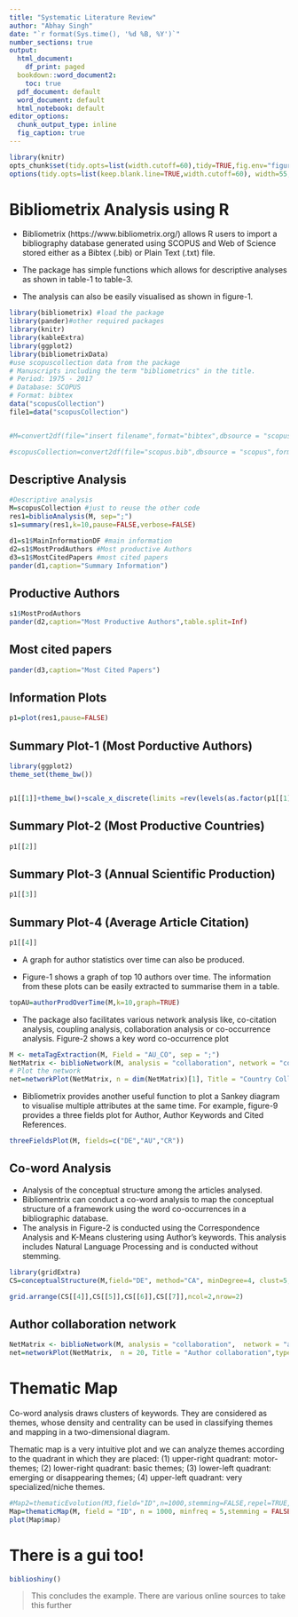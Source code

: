 ---
title: "Systematic Literature Review"
author: "Abhay Singh"
date: "`r format(Sys.time(), '%d %B, %Y')`"
number_sections: true
output:
  html_document:
    df_print: paged
  bookdown::word_document2:
    toc: true
  pdf_document: default
  word_document: default
  html_notebook: default
editor_options:
  chunk_output_type: inline
  fig_caption: true
---

```{r include=FALSE}
library(knitr)
opts_chunk$set(tidy.opts=list(width.cutoff=60),tidy=TRUE,fig.env="figure",message=FALSE,warning=FALSE)
options(tidy.opts=list(keep.blank.line=TRUE,width.cutoff=60), width=55,out.width='10cm',out.height='10cm',breaklines=TRUE,fig.widht=8,fig.height=8)
```


# Bibliometrix Analysis using R

* Bibliometrix (https://www.bibliometrix.org/) allows R users to import a bibliography database generated using SCOPUS and Web of Science stored either as a Bibtex (.bib) or Plain Text (.txt) file.

* The package has simple functions which allows for descriptive analyses as shown in table-1 to table-3.

* The analysis can also be easily visualised as shown in figure-1.

```{r,eval=TRUE,echo=TRUE}
library(bibliometrix) #load the package
library(pander)#other required packages
library(knitr)
library(kableExtra)
library(ggplot2)
library(bibliometrixData)
#use scopuscollection data from the package
# Manuscripts including the term "bibliometrics" in the title.
# Period: 1975 - 2017
# Database: SCOPUS
# Format: bibtex
data("scopusCollection")
file1=data("scopusCollection")


#M=convert2df(file="insert filename",format="bibtex",dbsource = "scopus")#convert the data to data frame

#scopusCollection=convert2df(file="scopus.bib",dbsource = "scopus",format="bibtex")
```
## Descriptive Analysis

<!-- ```{r} -->
<!-- #print("seminar at Ecu") -->
<!-- ``` -->



```{r, TRUE}
#Descriptive analysis 
M=scopusCollection #just to reuse the other code
res1=biblioAnalysis(M, sep=";")
s1=summary(res1,k=10,pause=FALSE,verbose=FALSE)

d1=s1$MainInformationDF #main information 
d2=s1$MostProdAuthors #Most productive Authors 
d3=s1$MostCitedPapers #most cited papers 
pander(d1,caption="Summary Information") 
```

## Productive Authors

```{r}
s1$MostProdAuthors
pander(d2,caption="Most Productive Authors",table.split=Inf) 

```


## Most cited papers

```{r}
pander(d3,caption="Most Cited Papers") 

```

## Information Plots

```{r,eval=TRUE,results="hide",fig.show='hide'}
p1=plot(res1,pause=FALSE)
```
## Summary Plot-1 (Most Porductive Authors)

```{r}
library(ggplot2)
theme_set(theme_bw())


p1[[1]]+theme_bw()+scale_x_discrete(limits =rev(levels(as.factor(p1[[1]]$data$AU))))
```
## Summary Plot-2 (Most Productive Countries)

```{r,fig.cap="Most Productive Authors"}
p1[[2]]
```

## Summary Plot-3 (Annual Scientific Production)

```{r}
p1[[3]]
```
## Summary Plot-4 (Average Article Citation)

```{r}
p1[[4]]
```
* A graph for author statistics over time can also be produced.

* Figure-1 shows a graph of top 10 authors over time. The information from these plots can be easily extracted to summarise them in a table.

```{r fig.width=10}
topAU=authorProdOverTime(M,k=10,graph=TRUE)

```

* The package also facilitates various network analysis like, co-citation analysis, coupling analysis, collaboration analysis or co-occurrence analysis. Figure-2 shows a key word co-occurrence plot
```{r,fig.cap='Country Collaboration'}

M <- metaTagExtraction(M, Field = "AU_CO", sep = ";") 
NetMatrix <- biblioNetwork(M, analysis = "collaboration", network = "countries", sep = ";")
# Plot the network 
net=networkPlot(NetMatrix, n = dim(NetMatrix)[1], Title = "Country Collaboration", type = "circle", size=TRUE, remove.multiple=FALSE,labelsize=0.7,cluster="none")
```

* Bibliometrix provides another useful function to plot a Sankey diagram to visualise multiple attributes at the same time. For example, figure-9 provides a three fields plot for Author, Author Keywords and Cited References.

```{r fig.height=12, fig.width=20,,out.width="25cm",out.height="20cm"}
threeFieldsPlot(M, fields=c("DE","AU","CR")) 

```

## Co-word Analysis

* Analysis of the conceptual structure among the articles analysed. 
* Bibliomentrix can conduct a co-word analysis to map the conceptual structure of a framework using the word co-occurrences in a bibliographic database. 
* The analysis in Figure-2 is conducted using the Correspondence Analysis and K-Means clustering using Author's keywords. This analysis includes Natural Language Processing and is conducted without stemming.

```{r, fig.cap='Conceptual Structure',fig.width=15,fig.height=15}
library(gridExtra)
CS=conceptualStructure(M,field="DE", method="CA", minDegree=4, clust=5, stemming=FALSE, labelsize=10, documents=10,graph=FALSE) 

grid.arrange(CS[[4]],CS[[5]],CS[[6]],CS[[7]],ncol=2,nrow=2)

```

## Author collaboration network

```{r,fig.width=8,fig.height=8}
NetMatrix <- biblioNetwork(M, analysis = "collaboration",  network = "authors", sep = ";")
net=networkPlot(NetMatrix,  n = 20, Title = "Author collaboration",type = "auto", size=10,size.cex=T,edgesize = 3,labelsize=0.6)
```

# Thematic Map

Co-word analysis draws clusters of keywords. They are considered as themes, whose density and centrality can be used in classifying themes and mapping in a two-dimensional diagram.

Thematic map is a very intuitive plot and we can analyze themes according to the quadrant in which they are placed: (1) upper-right quadrant: motor-themes; (2) lower-right quadrant: basic themes; (3) lower-left quadrant: emerging or disappearing themes; (4) upper-left quadrant: very specialized/niche themes.





```{r ThematicMap, echo=TRUE, fig.height=9, fig.width=9}
#Map2=thematicEvolution(M3,field="ID",n=1000,stemming=FALSE,repel=TRUE,years=2000)
Map=thematicMap(M, field = "ID", n = 1000, minfreq = 5,stemming = FALSE, size = 0.5, n.labels=4, repel = TRUE)
plot(Map$map)
```

# There is a gui too!

```{r,eval=FALSE}
biblioshiny()
```


> This concludes the example. There are various online sources to take this further


